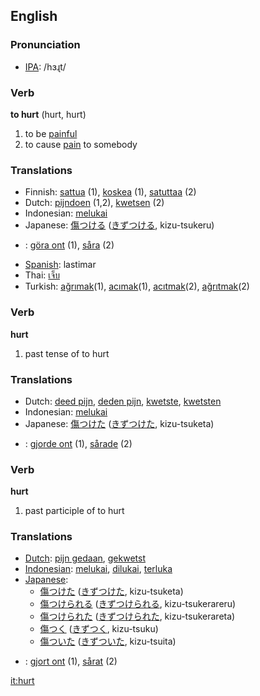 ==English==
=== Pronunciation ===
*[[w:IPA|IPA]]: /hɜɻt/

=== Verb ===

'''to hurt''' (hurt, hurt)

# to be [[painful]]
# to cause [[pain]] to somebody

=== Translations ===
*Finnish: [[sattua]] (1), [[koskea]] (1), [[satuttaa]] (2)
*Dutch: [[pijndoen]] (1,2), [[kwetsen]] (2)
*Indonesian: [[luka|melukai]]
*Japanese: [[傷つける]] ([[きずつける]], kizu-tsukeru)
*{{sv}}: [[göra ont]] (1), [[såra]] (2)
*[[Spanish]]: lastimar
*Thai: [[เจ็บ]]
*Turkish: [[ağrımak]](1), [[acımak]](1), [[acıtmak]](2), [[ağrıtmak]](2)

=== Verb ===

'''hurt'''

# past tense of to hurt

=== Translations ===
*Dutch: [[deed pijn]], [[deden pijn]], [[kwetste]], [[kwetsten]]
*Indonesian: [[luka|melukai]]
*Japanese: [[傷つけた]] ([[きずつけた]], kizu-tsuketa)
*{{sv}}: [[gjorde ont]] (1), [[sårade]] (2)

=== Verb ===

'''hurt'''

# past participle of to hurt

=== Translations ===
*[[Dutch]]: [[pijn gedaan]], [[gekwetst]]
*[[Indonesian]]: [[luka|melukai]], [[luka|dilukai]], [[luka|terluka]]
*[[Japanese]]:
** [[傷つけた]] ([[きずつけた]], kizu-tsuketa)
** [[傷つけられる]] ([[きずつけられる]], kizu-tsukerareru)
** [[傷つけられた]] ([[きずつけられた]], kizu-tsukerareta)
** [[傷つく]] ([[きずつく]], kizu-tsuku)
** [[傷ついた]] ([[きずついた]], kizu-tsuita)
*{{sv}}: [[gjort ont]] (1), [[sårat]] (2)

[[it:hurt]]